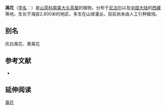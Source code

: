 {{Speciesbox
| name = 荛花
| status = 
| status_system = 
| image =
| genus = Laplacea
| species = canescens
| authority = (Wall.) C. A. Meyer
}}

'''荛花'''（[[学名|学名]]：{{lang|la|''Laplacea canescens''}}）是[[山茶科|山茶科]][[南美大头茶属|南美大头茶属]]的植物。分布于[[尼泊尔|尼泊尔]]以及[[中国大陆|中国大陆]]的[[西藏|西藏]]等地，生长于海拔2,800米的地区，多生在山坡灌丛，目前尚未由人工引种栽培。

== 别名 ==
灰白荛花、黄荛花

== 参考文献 ==
<div class="references-small">
* {{cite web| url =http://www.bioinfo.cn/db05/KmzwSpecies.php?action=view&id=22484| title =荛花| work =《中国高等植物数据库全库》| publisher =中国科学院微生物研究所| author =昆明植物研究所| accessdate =2009-02-25| deadurl =yes| archiveurl =https://web.archive.org/web/20160305073318/http://www.bioinfo.cn/db05/KmzwSpecies.php?action=view&id=22484| archivedate =2016-03-05}}
</div>

== 延伸阅读 ==
{{Wikisource further reading}}
{{植物小作品}}
[[Category:南美大头茶属|荛花]]